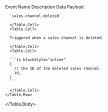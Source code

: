 
<Table>
  <Table.Header>
    <Table.Row>
      <Table.HeaderCell>Event Name</Table.HeaderCell>
      <Table.HeaderCell>Description</Table.HeaderCell>
      <Table.HeaderCell>Data Payload</Table.HeaderCell>
    </Table.Row>
  </Table.Header>
  <Table.Body>
    <Table.Row>
      <Table.Cell>

      `sales-channel.deleted`

      </Table.Cell>
      <Table.Cell>

      Triggered when a sales channel is deleted.

      </Table.Cell>
      <Table.Cell>

      ```ts blockStyle="inline"
      {
        // the ID of the deleted sales channel
        id,
      }
      ```

      </Table.Cell>
    </Table.Row>
  </Table.Body>
</Table>